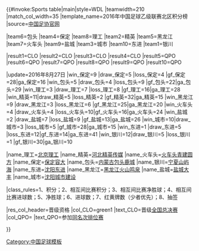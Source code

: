 {{#invoke:Sports table|main|style=WDL
|teamwidth=210 |match_col_width=35
|template_name=2016年中国足球乙级联赛北区积分榜
|source=[http://www.fa.org.cn/zy/ 中国足协官网]

<!--此处更新积分排名-->
|team6=包头 |team4=保定 |team8=理工 |team2=精英 |team5=黑龙江 |team7=火车头 |team9=盐城 |team3=城市 |team10=东进  |team1=银川 

<!--此处更新全国总决赛资格-->
|result1=CLO |result2=CLO |result3=CLO |result4=CLO |result5=QPO |result6=QPO |result7=QPO |result8=QPO |result9=QPO |result10=QPO 

<!--Update team results here and then (if needed) positions above. Dont forget to update the date (update parameter)-->
|update=2016年8月27日
|win_保定=9 |draw_保定=5 |loss_保定=4 |gf_保定=28|ga_保定=16
|win_包头=5 |draw_包头=4 |loss_包头=9 |gf_包头=22|ga_包头=29
|win_理工=3 |draw_理工=7 |loss_理工=8 |gf_理工=16|ga_理工=28
|win_精英=11|draw_精英=5 |loss_精英=2 |gf_精英=32|ga_精英=15
|win_黑龙江=9 |draw_黑龙江=3 |loss_黑龙江=6 |gf_黑龙江=25|ga_黑龙江=20
|win_火车头=4 |draw_火车头=4 |loss_火车头=10|gf_火车头=16|ga_火车头=24
|win_盐城=2 |draw_盐城=7 |loss_盐城=9 |gf_盐城=13|ga_盐城=26
|win_城市=10|draw_城市=3 |loss_城市=5 |gf_城市=28|ga_城市=15
|win_东进=1 |draw_东进=5 |loss_东进=12|gf_东进=14|ga_东进=41
|win_银川=12|draw_银川=5 |loss_银川=1 |gf_银川=30|ga_银川=10 

<!--Team definitions (wikilinks in table)-->
|name_理工=[[北京理工足球俱乐部|北京理工]]
|name_精英=[[河北精英足球俱乐部|河北精英传媒]]
|name_火车头=[[天津京铁火车头足球俱乐部|火车头青建圆方]]
|name_保定=[[保定英利易通足球俱乐部|保定容大]]
|name_包头=[[内蒙古包头南郊足球俱乐部|内蒙古包头鹿城]]
|name_银川=[[银川贺兰山足球俱乐部|宁夏山屿海]]
|name_东进=[[沈阳东进足球俱乐部|沈阳东进]]
|name_黑龙江=[[黑龙江火山鸣泉足球俱乐部|黑龙江火山鸣泉]]
|name_盐城=[[江苏盐城鼎立足球俱乐部|盐城大丰]]
|name_城市=[[沈阳城市足球俱乐部|沈阳城市建设]]

<!--Table settings and rules-->
|class_rules=1、积分；2、相互间比赛积分；3、相互间比赛净胜球；4、相互间比赛进球数；5、净胜球；6、进球数；7、红黄牌数（少者优先）；8、抽签

<!--Qualification and relegation column definitions-->
|res_col_header=晋级资格
|col_CLO=green1 |text_CLO=晋级[[#全国总决赛|全国总决赛]]
|col_QPO=       |text_QPO=参加[[#同名次排位赛|同名次排位赛]]

}}<noinclude>
{{reflist}}
[[Category:中国足球模板]]
</noinclude>